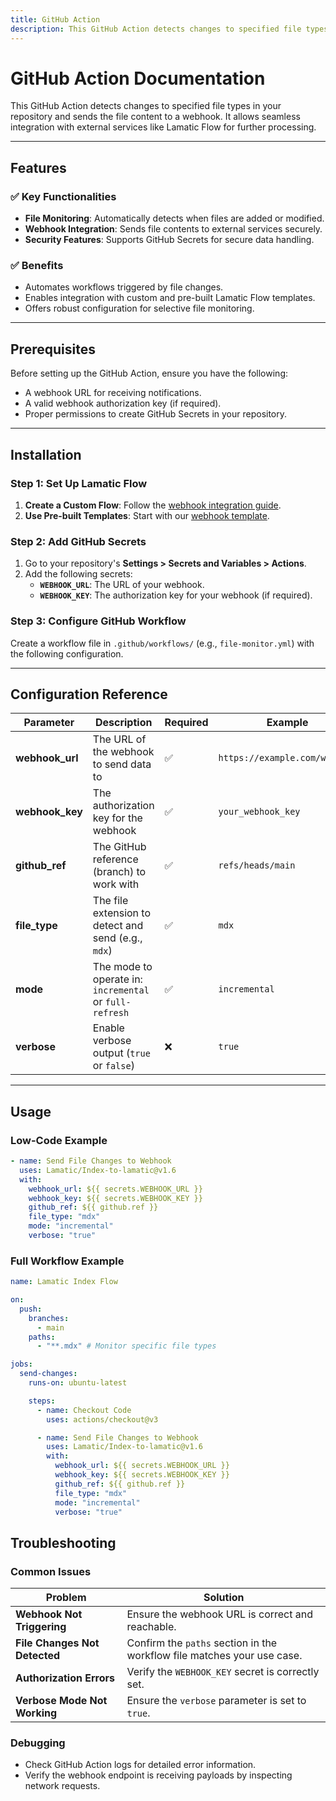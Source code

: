 ```yaml
---
title: GitHub Action
description: This GitHub Action detects changes to specified file types in your repository and sends the file content to a webhook. It allows seamless integration with external services like Lamatic Flow for further processing.
---
```


# GitHub Action Documentation

This GitHub Action detects changes to specified file types in your repository and sends the file content to a webhook. It allows seamless integration with external services like Lamatic Flow for further processing.

---

## Features

### ✅ Key Functionalities

- **File Monitoring**: Automatically detects when files are added or modified.
- **Webhook Integration**: Sends file contents to external services securely.
- **Security Features**: Supports GitHub Secrets for secure data handling.

### ✅ Benefits

- Automates workflows triggered by file changes.
- Enables integration with custom and pre-built Lamatic Flow templates.
- Offers robust configuration for selective file monitoring.

---

## Prerequisites

Before setting up the GitHub Action, ensure you have the following:

- A webhook URL for receiving notifications.
- A valid webhook authorization key (if required).
- Proper permissions to create GitHub Secrets in your repository.

---

## Installation

### Step 1: Set Up Lamatic Flow

1. **Create a Custom Flow**: Follow the [webhook integration guide](https://lamatic.ai/docs/interface/webhooks).
2. **Use Pre-built Templates**: Start with our [webhook template](https://hub.lamatic.ai/templates/index-from-github).

### Step 2: Add GitHub Secrets

1. Go to your repository's **Settings > Secrets and Variables > Actions**.
2. Add the following secrets:
   - **`WEBHOOK_URL`**: The URL of your webhook.
   - **`WEBHOOK_KEY`**: The authorization key for your webhook (if required).

### Step 3: Configure GitHub Workflow

Create a workflow file in `.github/workflows/` (e.g., `file-monitor.yml`) with the following configuration.

---

## Configuration Reference

| **Parameter**   | **Description**                                         | **Required** | **Example**                   |
| --------------- | ------------------------------------------------------- | ------------ | ----------------------------- |
| **webhook_url** | The URL of the webhook to send data to                  | ✅           | `https://example.com/webhook` |
| **webhook_key** | The authorization key for the webhook                   | ✅           | `your_webhook_key`            |
| **github_ref**  | The GitHub reference (branch) to work with              | ✅           | `refs/heads/main`             |
| **file_type**   | The file extension to detect and send (e.g., `mdx`)     | ✅           | `mdx`                         |
| **mode**        | The mode to operate in: `incremental` or `full-refresh` | ✅           | `incremental`                 |
| **verbose**     | Enable verbose output (`true` or `false`)               | ❌           | `true`                        |

---

## Usage

### Low-Code Example

```yaml
- name: Send File Changes to Webhook
  uses: Lamatic/Index-to-lamatic@v1.6
  with:
    webhook_url: ${{ secrets.WEBHOOK_URL }}
    webhook_key: ${{ secrets.WEBHOOK_KEY }}
    github_ref: ${{ github.ref }}
    file_type: "mdx"
    mode: "incremental"
    verbose: "true"
```

### Full Workflow Example

```yaml
name: Lamatic Index Flow

on:
  push:
    branches:
      - main
    paths:
      - "**.mdx" # Monitor specific file types

jobs:
  send-changes:
    runs-on: ubuntu-latest

    steps:
      - name: Checkout Code
        uses: actions/checkout@v3

      - name: Send File Changes to Webhook
        uses: Lamatic/Index-to-lamatic@v1.6
        with:
          webhook_url: ${{ secrets.WEBHOOK_URL }}
          webhook_key: ${{ secrets.WEBHOOK_KEY }}
          github_ref: ${{ github.ref }}
          file_type: "mdx"
          mode: "incremental"
          verbose: "true"
```

## Troubleshooting

### Common Issues

| **Problem**                   | **Solution**                                                            |
| ----------------------------- | ----------------------------------------------------------------------- |
| **Webhook Not Triggering**    | Ensure the webhook URL is correct and reachable.                        |
| **File Changes Not Detected** | Confirm the `paths` section in the workflow file matches your use case. |
| **Authorization Errors**      | Verify the `WEBHOOK_KEY` secret is correctly set.                       |
| **Verbose Mode Not Working**  | Ensure the `verbose` parameter is set to `true`.                        |

### Debugging

- Check GitHub Action logs for detailed error information.
- Verify the webhook endpoint is receiving payloads by inspecting network requests.
